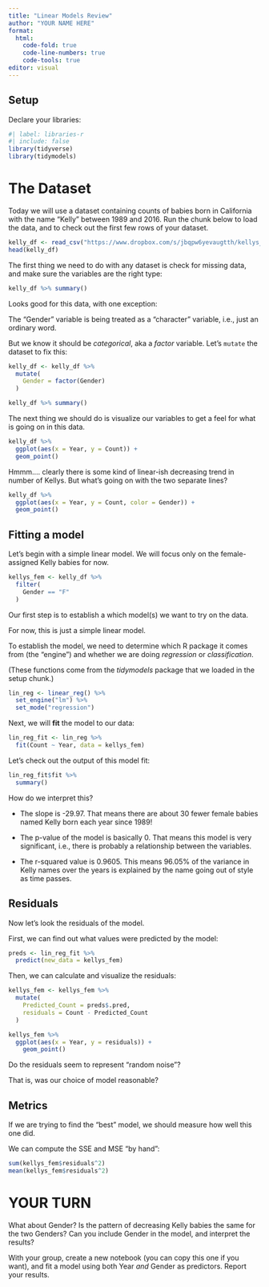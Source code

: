 ```yaml
---
title: "Linear Models Review"
author: "YOUR NAME HERE"
format: 
  html:
    code-fold: true
    code-line-numbers: true
    code-tools: true
editor: visual
---
```


## Setup

Declare your libraries:

```r
#| label: libraries-r
#| include: false
library(tidyverse)
library(tidymodels)
```


# The Dataset

Today we will use a dataset containing counts of babies born in California with the name "Kelly" between 1989 and 2016. Run the chunk below to load the data, and to check out the first few rows of your dataset.

```r
kelly_df <- read_csv("https://www.dropbox.com/s/jbqpw6yevaugtth/kellys_ca.csv?dl=1")
head(kelly_df)
```


The first thing we need to do with any dataset is check for missing data, and make sure the variables are the right type:

```r
kelly_df %>% summary()
```


Looks good for this data, with one exception:

The "Gender" variable is being treated as a "character" variable, i.e., just an ordinary word.

But we know it should be *categorical*, aka a *factor* variable. Let's `mutate` the dataset to fix this:


```r
kelly_df <- kelly_df %>%
  mutate(
    Gender = factor(Gender)
  )

kelly_df %>% summary()
```



The next thing we should do is visualize our variables to get a feel for what is going on in this data.

```r
kelly_df %>%
  ggplot(aes(x = Year, y = Count)) +
  geom_point()
```


Hmmm.... clearly there is some kind of linear-ish decreasing trend in number of Kellys. But what's going on with the two separate lines?

```r
kelly_df %>%
  ggplot(aes(x = Year, y = Count, color = Gender)) +
  geom_point()
```

## Fitting a model

Let's begin with a simple linear model. We will focus only on the female-assigned Kelly babies for now.

```r
kellys_fem <- kelly_df %>%
  filter(
    Gender == "F"
  )
```


Our first step is to establish a which model(s) we want to try on the data.

For now, this is just a simple linear model.

To establish the model, we need to determine which R package it comes from (the "engine") and whether we are doing *regression* or *classification*.

(These functions come from the *tidymodels* package that we loaded in the setup chunk.) 


```r
lin_reg <- linear_reg() %>%
  set_engine("lm") %>%
  set_mode("regression")
```



Next, we will **fit** the model to our data:

```r
lin_reg_fit <- lin_reg %>%
  fit(Count ~ Year, data = kellys_fem)
```


Let's check out the output of this model fit:

```r
lin_reg_fit$fit %>% 
  summary()
```


How do we interpret this?

-   The slope is -29.97. That means there are about 30 fewer female babies named Kelly born each year since 1989!

-   The p-value of the model is basically 0. That means this model is very significant, i.e., there is probably a relationship between the variables.


-   The r-squared value is 0.9605. This means 96.05% of the variance in Kelly names over the years is explained by the name going out of style as time passes.

## Residuals

Now let's look the residuals of the model.

First, we can find out what values were predicted by the model:

```r
preds <- lin_reg_fit %>% 
  predict(new_data = kellys_fem)
```


Then, we can calculate and visualize the residuals:

```r
kellys_fem <- kellys_fem %>%
  mutate(
    Predicted_Count = preds$.pred,
    residuals = Count - Predicted_Count
  )

kellys_fem %>%
  ggplot(aes(x = Year, y = residuals)) +
    geom_point()
```


Do the residuals seem to represent "random noise"?

That is, was our choice of model reasonable?

## Metrics

If we are trying to find the "best" model, we should measure how well this one did.

We can compute the SSE and MSE "by hand":

```r
sum(kellys_fem$residuals^2)
mean(kellys_fem$residuals^2)
```


# YOUR TURN

What about Gender? Is the pattern of decreasing Kelly babies the same for the two Genders? Can you include Gender in the model, and interpret the results?

With your group, create a new notebook (you can copy this one if you want), and fit a model using both Year *and* Gender as predictors. Report your results.
